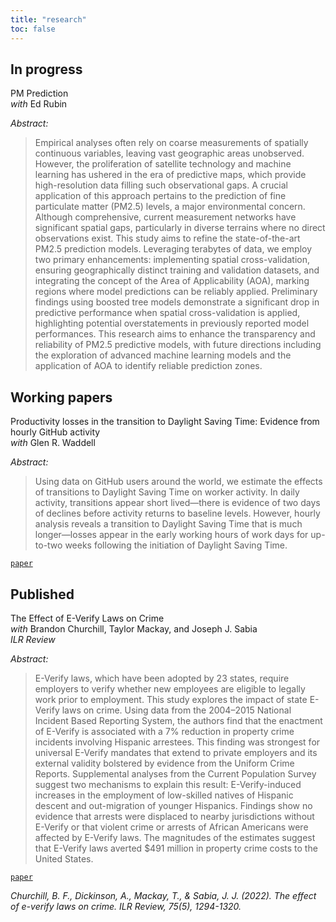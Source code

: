 ```yaml
---
title: "research"
toc: false
---
```


::: {.grid}

::: {.g-col-lg-8 .g-col-md-4 .g-col-12}

## In progress

[PM Prediction]{.pub-header}  
_with_ [Ed Rubin]{.author}

_Abstract:_  

> Empirical analyses often rely on coarse measurements of spatially continuous variables, leaving vast geographic areas unobserved. However, the proliferation of satellite technology and machine learning has ushered in the era of predictive maps, which provide high-resolution data filling such observational gaps. A crucial application of this approach pertains to the prediction of fine particulate matter (PM2.5) levels, a major environmental concern. Although comprehensive, current measurement networks have significant spatial gaps, particularly in diverse terrains where no direct observations exist. This study aims to refine the state-of-the-art PM2.5 prediction models. Leveraging terabytes of data, we employ two primary enhancements: implementing spatial cross-validation, ensuring geographically distinct training and validation datasets, and integrating the concept of the Area of Applicability (AOA), marking regions where model predictions can be reliably applied. Preliminary findings using boosted tree models demonstrate a significant drop in predictive performance when spatial cross-validation is applied, highlighting potential overstatements in previously reported model performances. This research aims to enhance the transparency and reliability of PM2.5 predictive models, with future directions including the exploration of advanced machine learning models and the application of AOA to identify reliable prediction zones.

## Working papers

[Productivity losses in the transition to Daylight Saving Time: Evidence from hourly GitHub activity]{.pub-header}  
_with_ [Glen R. Waddell]{.author}

_Abstract:_  

> Using data on GitHub users around the world, we estimate the effects of transitions to Daylight Saving Time on worker activity. In daily activity, transitions appear short lived—there is evidence of two days of declines before activity returns to baseline levels. However, hourly analysis reveals a transition to Daylight Saving Time that is much longer—losses appear in the early working hours of work days for up-to-two weeks following the initiation of Daylight Saving Time.

[`paper`](files/DickinsonWaddell_Daylight-Saving-Time-and-Productivity_CURRENT.pdf)

## Published

[The Effect of E-Verify Laws on Crime]{.pub-header}  
_with_ Brandon Churchill, Taylor Mackay, and Joseph J. Sabia  
_ILR Review_

_Abstract:_  

> E-Verify laws, which have been adopted by 23 states, require employers to verify whether new employees are eligible to legally work prior to employment. This study explores the impact of state E-Verify laws on crime. Using data from the 2004–2015 National Incident Based Reporting System, the authors find that the enactment of E-Verify is associated with a 7% reduction in property crime incidents involving Hispanic arrestees. This finding was strongest for universal E-Verify mandates that extend to private employers and its external validity bolstered by evidence from the Uniform Crime Reports. Supplemental analyses from the Current Population Survey suggest two mechanisms to explain this result: E-Verify-induced increases in the employment of low-skilled natives of Hispanic descent and out-migration of younger Hispanics. Findings show no evidence that arrests were displaced to nearby jurisdictions without E-Verify or that violent crime or arrests of African Americans were affected by E-Verify laws. The magnitudes of the estimates suggest that E-Verify laws averted $491 million in property crime costs to the United States.

[`paper`](files/churchill_etal_ILR21.pdf)

_Churchill, B. F., Dickinson, A., Mackay, T., & Sabia, J. J. (2022). The effect of e-verify laws on crime. ILR Review, 75(5), 1294-1320._

:::

::: {.g-col-lg-4 .g-col-md-4 .g-col-0}
<!-- testing testing testing -->
:::

:::


